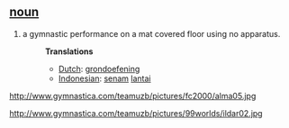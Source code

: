 == [[noun]] ==
# a gymnastic performance on a mat covered floor using no apparatus.
#:'''Translations'''
#:*[[Dutch]]: [[grondoefening]]
#:*[[Indonesian]]: [[senam]] [[lantai]]

http://www.gymnastica.com/teamuzb/pictures/fc2000/alma05.jpg

http://www.gymnastica.com/teamuzb/pictures/99worlds/ildar02.jpg